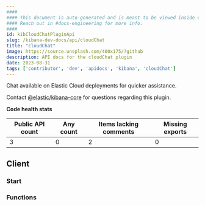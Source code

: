 ```yaml
---
####
#### This document is auto-generated and is meant to be viewed inside our experimental, new docs system.
#### Reach out in #docs-engineering for more info.
####
id: kibCloudChatPluginApi
slug: /kibana-dev-docs/api/cloudChat
title: "cloudChat"
image: https://source.unsplash.com/400x175/?github
description: API docs for the cloudChat plugin
date: 2023-08-31
tags: ['contributor', 'dev', 'apidocs', 'kibana', 'cloudChat']
---
```


Chat available on Elastic Cloud deployments for quicker assistance.

Contact [@elastic/kibana-core](https://github.com/orgs/elastic/teams/kibana-core) for questions regarding this plugin.

**Code health stats**

| Public API count  | Any count | Items lacking comments | Missing exports |
|-------------------|-----------|------------------------|-----------------|
| 3 | 0 | 2 | 0 |

## Client

### Start
<DocDefinitionList data={[cloudChatObj.client.start]}/>

### Functions
<DocDefinitionList data={cloudChatObj.client.functions}/>

